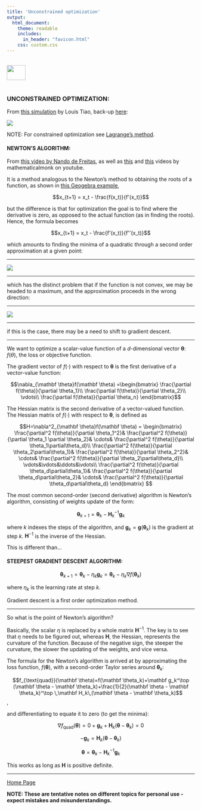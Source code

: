 ```yaml
---
title: 'Unconstrained optimization'
output: 
  html_document:
    theme: readable
    includes:
      in_header: "favicon.html" 
    css: custom.css
---
```


<br>
<a href="http://rinterested.github.io/statistics/index.html">
<img HEIGHT="40" WIDTH="50" src="logo.PNG"></a>
<br><br>


### UNCONSTRAINED OPTIMIZATION:


From [this simulation](https://github.com/ltiao/notebooks/blob/master/visualizing-and-animating-optimization-algorithms-with-matplotlib.ipynb) by Louis Tiao, back-up [here](https://github.com/RInterested/SIMULATIONS_and_PROOFS/blob/master/optimization_algorithms_with_matplotlib_ipynb_.ipynb):

<img src="https://cloud.githubusercontent.com/assets/9312897/26736614/dbff7b48-4794-11e7-8ee6-71bbd477058e.gif">

NOTE: For constrained optimization see [Lagrange's method](http://rinterested.github.io/statistics/lagrange.html).

#### NEWTON'S ALGORITHM:

From [this video by Nando de Freitas](https://www.youtube.com/watch?v=QGOda9mz_yA), as well as [this](https://www.youtube.com/watch?v=28BMpgxn_Ec) and [this](https://www.youtube.com/watch?v=42zJ5xrdOqo) videos by mathematicalmonk on youtube.

It is a method analogous to the Newton's method to obtaining the roots of a function, as shown in [this Geogebra example](https://ggbm.at/ukn4nTYa),

$$x_{t+1} = x_t - \frac{f(x_t)}{f'(x_t)}$$

but the difference is that for optimization the goal is to find where the derivative is zero, as opposed to the actual function (as in finding the roots). Hence, the formula becomes

$$x_{t+1} = x_t - \frac{f'(x_t)}{f''(x_t)}$$

which amounts to finding the minima of a quadratic through a second order approximation at a given point:

---

<img src="https://cloud.githubusercontent.com/assets/9312897/26708297/059ded6c-4719-11e7-9052-645e340a1de4.png">

---

which has the distinct problem that if the function is not convex, we may be headed to a maximum, and the approximation proceeds in the wrong direction:

---

<img src="https://cloud.githubusercontent.com/assets/9312897/26708502/1cdf3840-471a-11e7-910b-4de6e95f5253.png">

---

if this is the case, there may be a need to shift to gradient descent.

---

We want to optimize a scalar-value function of a $d$-dimensional vector $\mathbf\theta$:  $f(\theta)$, the loss or objective function.

The gradient vector of $f(\cdot)$ with respect to $\mathbf \theta$ is the first derivative of a vector-value function:

$$\nabla_{\mathbf \theta}f(\mathbf \theta)
=\begin{bmatrix}
\frac{\partial f(\theta)}{\partial \theta_1}\\
\frac{\partial f(\theta)}{\partial \theta_2}\\
\vdots\\
\frac{\partial f(\theta)}{\partial \theta_n}
\end{bmatrix}$$

The Hessian matrix is the second derivative of a vector-valued function. The Hessian matrix of $f(\cdot)$ with respect to $\mathbf \theta$, is defined as

$$H=\nabla^2_{\mathbf \theta}f(\mathbf \theta) = 
\begin{bmatrix}
\frac{\partial^2 f(\theta)}{\partial \theta_1^2}&
\frac{\partial^2 f(\theta)}{\partial \theta_1 \partial \theta_2}&
\cdots&
\frac{\partial^2 f(\theta)}{\partial \theta_1\partial\theta_d}\\
\frac{\partial^2 f(\theta)}{\partial \theta_2\partial\theta_1}&
\frac{\partial^2 f(\theta)}{\partial \theta_2^2}&
\cdots&
\frac{\partial^2 f(\theta)}{\partial \theta_2\partial\theta_d}\\
\vdots&\vdots&\ddots&\vdots\\
\frac{\partial^2 f(\theta)}{\partial \theta_d\partial\theta_1}&
\frac{\partial^2 f(\theta)}{\partial \theta_d\partial\theta_2}&
\cdots&
\frac{\partial^2 f(\theta)}{\partial \theta_d\partial\theta_d}
\end{bmatrix}
$$

The most common second-order (second derivative) algorithm is Newton's algorithm, consisting of weights update of the form:

$$\mathbf \theta_{k+1} = \mathbf \theta_k - \mathbf H_k^{-1}\mathbf g_k$$ 

where $k$ indexes the steps of the algorithm, and $\mathbf g_k=\mathbf g(\mathbf \theta_k)$ is the gradient at step $k$. $\mathbf H^{-1}$ is the inverse of the Hessian.

This is different than...

#### STEEPEST GRADIENT DESCENT ALGORITHM:

$$\mathbf \theta_{k+1} = \mathbf \theta_k - \eta_k \mathbf g_k = \mathbf \theta_k - \eta_k \nabla f(\mathbf \theta_k)$$

where $\eta_k$ is the learning rate at step $k$.

Gradient descent is a first order optimization method.

---

So what is the point of Newton's algorithm?

Basically, the scalar $\eta$ is replaced by a whole matrix $\mathbf H^{-1}$. The key is to see that $\eta$ needs to be figured out, whereas $\mathbf H$, the Hessian, represents the curvature of the function. Because of the negative sign, the steeper the curvature, the slower the updating of the weights, and vice versa.

The formula for the Newton's algorithm is arrived at by approximating the loss function, $f(\mathbf \theta)$, with a second-order Taylor series around $\mathbf \theta_k$:

$$f_{\text{quad}}(\mathbf \theta)=f(\mathbf \theta_k)+\mathbf g_k^\top (\mathbf \theta - \mathbf \theta_k)+\frac{1}{2}(\mathbf \theta - \mathbf \theta_k)^\top \,\mathbf H_k\,(\mathbf \theta - \mathbf \theta_k)$$,

and differentiating to equate it to zero (to get the minima):

$$\nabla f_{\text{quad}}(\mathbf \theta)=0+\mathbf g_k + \mathbf H_k (\mathbf \theta - \mathbf \theta_k)=0$$

$$-\mathbf g_k = \mathbf H_k(\mathbf \theta - \mathbf \theta_k)$$

$$\mathbf \theta = \mathbf \theta_k - \mathbf H_k^{-1}\mathbf g_k$$

This works as long as $\mathbf H$ is positive definite.


---
<a href="http://rinterested.github.io/statistics/index.html">Home Page</a>

**NOTE: These are tentative notes on different topics for personal use - expect mistakes and misunderstandings.**
